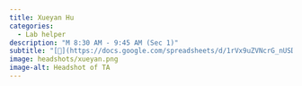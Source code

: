 ```yaml
---
title: Xueyan Hu
categories:
  - Lab helper
description: "M 8:30 AM - 9:45 AM (Sec 1)"
subtitle: "[🔗](https://docs.google.com/spreadsheets/d/1rVx9uZVNcrG_nUSDo7iol5VEeGcHURASVtBpwZjz5bc/edit?usp=sharing)"
image: headshots/xueyan.png
image-alt: Headshot of TA
---
```

